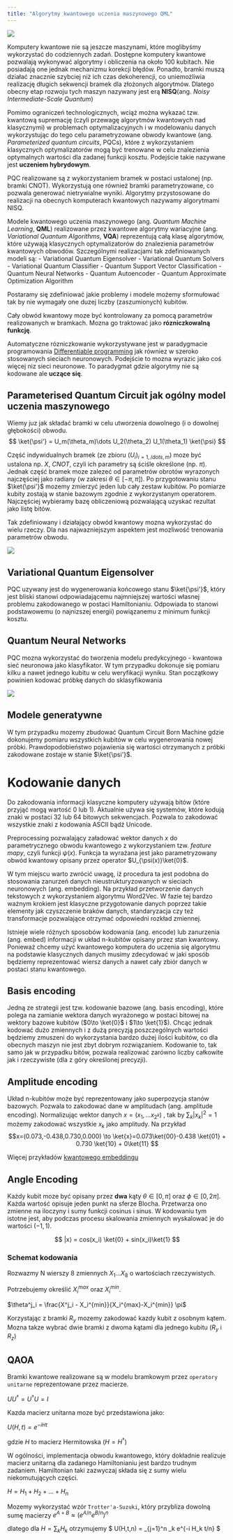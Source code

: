 ```yaml
---
title: "Algorytmy kwantowego uczenia maszynowego QML"
---
```


![](../img/classicalML.png)

$$
\newcommand{\bra}[1]{\left \langle #1 \right \rvert}
\newcommand{\ket}[1]{\left \rvert #1 \right \rangle}
\newcommand{\braket}[2]{\left \langle #1 \middle \rvert #2 \right \rangle}
$$

Komputery kwantowe nie są jeszcze maszynami, które moglibyśmy wykorzystać do codziennych zadań. 
Dostępne komputery kwantowe pozwalają wykonywać algorytmy i obliczenia na około 100 kubitach. 
Nie posiadają one jednak mechanizmu korekcji błędów. 
Ponadto, bramki muszą działać znacznie szybciej niż ich czas dekoherencji, co uniemożliwia realizację długich sekwencji bramek dla złożonych algorytmów. 
Dlatego obecny etap rozwoju tych maszyn nazywany jest erą **NISQ**(ang. _Noisy Intermediate-Scale Quantum_)

Pomimo ograniczeń technologicznych, wciąż można wykazać tzw. kwantową supremację (czyli przewagę algorytmów kwantowych nad klasycznymi) w problemach optymalizacyjnych i w modelowaniu danych wykorzystując do tego celu parametryzowane obwody kwantowe (ang. _Parameterized quantum circuits_, PQCs), które z wykorzystaniem klasycznych optymalizatorów mogą być trenowane w celu znalezienia optymalnych wartości dla zadanej funkcji kosztu. 
Podejście takie nazywane jest **uczeniem hybrydowym**. 

PQC realizowane są z wykorzystaniem bramek w postaci ustalonej (np. bramki CNOT). 
Wykorzystują one również bramki parametryzowane, co pozwala generować nietrywialne wyniki.
Algorytmy przystosowane do realizacji na obecnych komputerach kwantowych nazywamy algorytmami NISQ.  

Modele kwantowego uczenia maszynowego (ang. _Quantum Machine Learning_, **QML**) realizowane przez kwantowe algorytmy wariacyjne (ang. _Variational Quantum Algorithms_, **VQA**) reprezentują całą klasę algorytmów, które używają klasycznych optymalizatorów do znalezienia parametrów kwantowych obwodów. 
Szczególnymi realizacjami tak zdefiniowanych modeli są: 
- Variational Quantum Eigensolver
- Variational Quantum Solvers
- Variational Quantum Classifier
- Quantum Support Vector Classification
- Quantum Neural Networks
- Quantum Autoencoder
- Quantum Approximate Optimization Algorithm 



Postaramy się zdefiniować jakie problemy i modele możemy sformułować tak by nie wymagały one duzej liczby (zaszumionych) kubitów.


Cały obwód kwantowy moze być kontrolowany za pomocą parametrów realizowanych w bramkach. 
Mozna go traktować jako **rózniczkowalną funkcję**. 

Automatyczne rózniczkowanie wykorzystywane jest w paradygmacie programowania [Differentiable programming](https://en.wikipedia.org/wiki/Differentiable_programming) jak równiez w szeroko 
stosowanych sieciach neuronowych. 
Podejście to mozna wyrazic jako coś więcej niz sieci neuronowe. 
To paradygmat gdzie algorytmy nie są kodowane ale **uczące się**.


## Parameterised Quantum Circuit jak ogólny model uczenia maszynowego

Wiemy juz jak składać bramki w celu utworzenia dowolnego (i o dowolnej głębokości) obwodu. 
$$ \ket{\psi'} = U_m(\theta_m)\dots U_2(\theta_2) U_1(\theta_1) \ket{\psi} $$

Część indywidualnych bramek (ze zbioru $(U_i)_{i=1,/dots,m}$) moze być ustalona np. $X$, $CNOT$, czyli ich parametry są ściśle określone (np. $\pi$). 
Jednak część bramek moze zalezeć od parametrów obrotów wyrazonych najczęściej jako radiany (w zakresi $\theta \in [-\pi, \pi]$). 
Po przygotowaniu stanu $\ket{\psi'}$ mozemy zmierzyć jeden lub cały zestaw kubitów. 
Po pomiarze kubity zostają w stanie bazowym zgodnie z wykorzystanym operatorem. 
Najczęściej wybieramy bazę obliczeniową pozwalającą uzyskać rezultat jako listę bitów. 

Tak zdefiniowany i działający obwód kwantowy mozna wykorzystać do wielu rzeczy. 
Dla nas najwazniejszym aspektem jest mozliwość trenowania parametrów obwodu. 


![](../img/proces.png)

## Variational Quantum Eigensolver
PQC uzywany jest do wygenerowania końcowego stanu $\ket{\psi'}$, który jest bliski stanowi odpowiadającemu najmniejszej wartości własnej problemu zakodowanego w postaci Hamiltonianiu. Odpowiada to stanowi podstawowemu (o najnizszej energii) powiązanemu z minimum funkcji kosztu.

## Quantum Neural Networks

PQC mozna wykorzystać do tworzenia modelu predykcyjnego - kwantowa sieć neuronowa jako klasyfikator. 
W tym przypadku dokonuje się pomiaru kilku a nawet jednego kubitu w celu weryfikacji wyniku. 
Stan początkowy powinien kodować próbkę danych do sklasyfikowania


![](../img/algo.png)

## Modele generatywne 

W tym przypadku mozemy zbudować Quantum Circuit Born Machine gdzie dokonujemy pomiaru wszystkich kubitów w celu wygenerowania nowej próbki. 
Prawdopodobieństwo pojawienia się wartości otrzymanych z próbki zakodowane zostaje w stanie $\ket{\psi'}$.


# Kodowanie danych

Do zakodowania informacji klasyczne komputery używają bitów (które przyjąć mogą wartość 0 lub 1). 
Aktualnie używa się systemów, które kodują znaki w postaci 32 lub 64 bitowych sekwencjach.
Pozwala to zakodować wszystkie znaki z kodowania ASCII bądź Unicode. 

Preprocessing pozwalający załadować wektor danych $x$ do parametrycznego obwodu kwantowego z wykorzystaniem tzw. _feature mapy_, czyli funkcji $\psi(x)$. 
Funkcja ta wyrażana jest jako parametryzowany obwód kwantowy opisany przez operator  $U_{\psi(x)}\ket{0}$. 

W tym miejscu warto zwrócić uwagę, iż procedura ta jest podobna do stosowania zanurzeń danych nieustrukturyzowanych w sieciach neuronowych (ang. embedding).
Na przykład przetworzenie danych tekstowych z wykorzystaniem algorytmu Word2Vec. 
W fazie tej bardzo ważnym krokiem jest klasyczne przygotowanie danych poprzez takie elementy jak czyszczenie braków danych, standaryzacja czy też transformacje pozwalające otrzymać odpowiedni rozkład zmiennej. 



Istnieje wiele różnych sposobów kodowania (ang. encode) lub zanurzenia (ang. embed) informacji w układ n-kubitów opisany przez stan kwantowy. 
Ponieważ chcemy użyć kwantowego komputera do uczenia się algorytmu na podstawie klasycznych danych musimy zdecydować w jaki sposób będziemy reprezentować wiersz danych a nawet cały zbiór danych w postaci stanu kwantowego.

## Basis encoding
Jedną ze strategii jest tzw. kodowanie bazowe (ang. basis encoding), które polega na zamianie wektora danych wyrażonego w postaci bitowej na wektory bazowe kubitów ($0\to \ket{0}$ i $1\to \ket{1}$). 
Chcąc jednak kodować dużo zmiennych i z dużą precyzją poszczególnych wartości będziemy zmuszeni do wykorzystania bardzo dużej ilości kubitów, co dla obecnych maszyn nie jest zbyt dobrym rozwiązaniem. Kodowanie to, tak samo jak w przypadku bitów, pozwala realizować zarówno liczby całkowite jak i rzeczywiste (dla z góry określonej precyzji). 

## Amplitude encoding

Układ n-kubitów może być reprezentowany jako superpozycja stanów bazowych. Pozwala to zakodować dane w amplitudach (ang. amplitude encoding).
Normalizując wektor danych $x=(x_1,\dots x_{2^k})$ , tak by $\sum_k |x_k|^2 = 1$  możemy zakodować wszystkie  $x_k$ jako amplitudy. 
Na przykład  $$x=(0.073,-0.438,0.730,0.000) \to \ket{x}=0.073\ket{00}-0.438 \ket{01} + 0.730 \ket{10} + 0\ket{11} $$    

Więcej przykładów [kwantowego embeddingu](https://pennylane.ai/qml/glossary/quantum_embedding/)

## Angle Encoding

Każdy kubit moze być opisany przez **dwa** kąty $\theta\in [0,\pi]$ oraz $\phi \in [0,2\pi]$. 
Każda wartość opisuje jeden punkt na sferze Blocha. 
Przetwarza ono zmienne na iloczyny i sumy funkcji cosinus i sinus. 
W kodowaniu tym istotne jest, aby podczas procesu skalowania zmiennych wyskalować je do wartości $(-1,1)$. 

$$
|x⟩ = cos⁡(x_i) \ket{0} + sin⁡(x_i)\ket{1}  
$$


### Schemat kodowania 

Rozwazmy N wierszy 8 zmiennych $X_1\dots X_8$ o wartościach rzeczywistych.

Potrzebujemy określić $X_i^{max}$ oraz $X_i^{min}$.

$\theta^j_i = \frac{X^j_i - X_i^{min}}{X_i^{max}-X_i^{min}} \pi$

Korzystając z bramki $R_y$ mozemy zakodować kazdy kubit z osobnym kątem. 
Mozna takze wybrać dwie bramki z dwoma kątami dla jednego kubitu ($R_y$ i $R_z$)

## QAOA 

Bramki kwantowe realizowane są w modelu bramkowym przez `operatory unitarne` reprezentowane przez macierze.

$U U^{\dagger} = U^{\dagger} U = I$

Kazda macierz unitarna moze być przedstawiona jako: 

$U(H,t) = e^{-i H t}$

gdzie $H$ to macierz Hermitowska ($H=H^{\dagger}$)

W ogólności, implementacja obwodu kwantowego, który dokładnie realizuje macierz unitarną dla zadanego 
Hamiltonianiu jest bardzo trudnym zadaniem. 
Hamiltonian taki zazwyczaj składa się z sumy wielu niekomutujących części.  

$H = H_1 + H_2 + \dots + H_n$ 

Mozemy wykorzystać wzór  `Trotter'a-Suzuki`, który przybliza dowolną sumę macierzy 
$e^{A + B} \approx \left( e^{A/n} e^{B/n} \right)^n$ 
 
dlatego dla  $H=\sum_k H_k$ otrzymujemy
$ U(H,t,n) = \prod_{j=1}^n \prod_k e^{-i H_k t/n} $